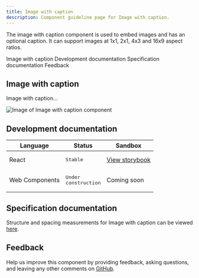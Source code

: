 ```yaml
---
title: Image with caption
description: Component guideline page for Image with caption.
---
```


<PageDescription>

The image with caption component is used to embed images and has an optional caption. It can support images at 1x1, 2x1, 4x3 and 16x9 aspect ratios.

</PageDescription>

<AnchorLinks>

<AnchorLink>Image with caption</AnchorLink>
<AnchorLink>Development documentation</AnchorLink>
<AnchorLink>Specification documentation</AnchorLink>
<AnchorLink>Feedback</AnchorLink>

</AnchorLinks>

## Image with caption
Image with caption...

![Image of Image with caption component](../../images/component/Cardgroup/)


## Development documentation

| Language      | Status        | Sandbox                                                                              |
| ------------- | -----------   | ------------------------------------------------------------------------             |
| React         | <div><span class="bx--tag bx--tag--green"><pre>Stable</pre></span></div>        | [View storybook](https://ibmdotcom-react.mybluemix.net/?path=/story/components-imagewithcaption--default)     |
| Web Components       | <div><span class="bx--tag bx--tag--cool-gray"><pre>Under construction</pre></span></div>  | Coming soon |

## Specification documentation

Structure and spacing measurements for Image with caption can be viewed [here]().

## Feedback

Help us improve this component by providing feedback, asking questions, and leaving any other comments on [GitHub]().
